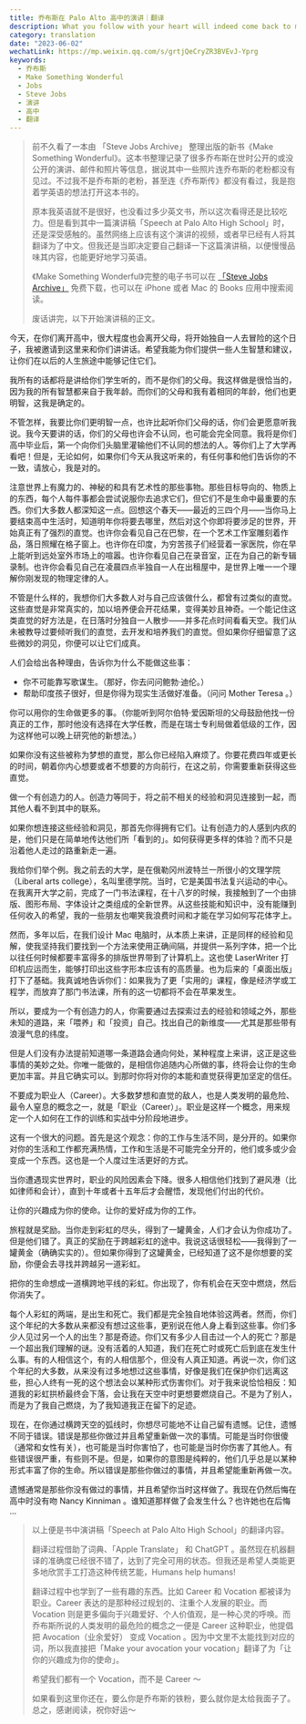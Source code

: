 ```yaml
---
title: 乔布斯在 Palo Alto 高中的演讲｜翻译
description: What you follow with your heart will indeed come back to make your life much richer. 你追随内心所做的事，终将会让你的生命更加丰富。
category: translation
date: "2023-06-02"
wechatLink: https://mp.weixin.qq.com/s/grtjQeCryZR3BVEvJ-Yprg
keywords:
  - 乔布斯
  - Make Something Wonderful
  - Jobs
  - Steve Jobs
  - 演讲
  - 高中
  - 翻译
---
```


> 前不久看了一本由 「Steve Jobs Archive」 整理出版的新书《Make Something Wonderful》。这本书整理记录了很多乔布斯在世时公开的或没公开的演讲、邮件和照片等信息，据说其中一些照片连乔布斯的老粉都没有见过。不过我不是乔布斯的老粉，甚至连《乔布斯传》都没有看过，我是抱着学英语的想法打开这本书的。
>
> 原本我英语就不是很好，也没看过多少英文书，所以这次看得还是比较吃力。但是看到其中一篇演讲稿「Speech at Palo Alto High School」时，还是深受感触的。虽然网络上应该有这个演讲的视频，或者早已经有人将其翻译为了中文。但我还是当即决定要自己翻译一下这篇演讲稿，以便慢慢品味其内容，也能更好地学习英语。
>
> 《Make Something Wonderful》完整的电子书可以在 [「Steve Jobs Archive」](https://stevejobsarchive.com/book/download) 免费下载，也可以在 iPhone 或者 Mac 的 Books 应用中搜索阅读。
>
> 废话讲完，以下开始演讲稿的正文。

今天，在你们离开高中，很大程度也会离开父母，将开始独自一人去冒险的这个日子，我被邀请到这里来和你们讲讲话。希望我能为你们提供一些人生智慧和建议，让你们在以后的人生旅途中能够记住它们。

我所有的话都将是讲给你们学生听的，而不是你们的父母。我这样做是很恰当的，因为我的所有智慧都来自于我年龄。而你们的父母和我有着相同的年龄，他们也更明智，这我是确定的。

不管怎样，我要比你们更明智一点，也许比起听你们父母的话，你们会更愿意听我说。我今天要讲的话，你们的父母也许会不认同，也可能会完全同意。我将是你们高中毕业后，第一个向你们头脑里灌输他们不认同的想法的人。等你们上了大学再看吧！但是，无论如何，如果你们今天从我这听来的，有任何事和他们告诉你的不一致，请放心，我是对的。

注意世界上有魔力的、神秘的和具有艺术性的那些事物。那些目标导向的、物质上的东西，每个人每件事都会尝试说服你去追求它们，但它们不是生命中最重要的东西。你们大多数人都深知这一点。回想这个春天——最近的三四个月——当你马上要结束高中生活时，知道明年你将要去哪里，然后对这个你即将要涉足的世界，开始真正有了强烈的直觉。也许你会看见自己在巴黎，在一个艺术工作室雕刻着作品，落日照耀在格子窗上。也许你在印度，为穷苦孩子们经营着一家医院，你在早上能听到远处室外市场上的喧嚣。也许你看见自己在录音室，正在为自己的新专辑录制。也许你会看见自己在凌晨四点半独自一人在出租屋中，是世界上唯一一个理解你刚发现的物理定律的人。

不管是什么样的，我想你们大多数人对与自己应该做什么，都曾有过类似的直觉。这些直觉是非常真实的，加以培养便会开花结果，变得美妙且神奇。一个能记住这类直觉的好方法是，在日落时分独自一人散步——并多花点时间看看天空。我们从未被教导过要倾听我们的直觉，去开发和培养我们的直觉。但如果你仔细留意了这些微妙的洞见，你便可以让它们成真。

人们会给出各种理由，告诉你为什么不能做这些事：

- 你不可能靠写歌谋生。（那好，你去问问鲍勃·迪伦。）
- 帮助印度孩子很好，但是你得为现实生活做好准备。（问问 Mother Teresa 。）

你可以用你的生命做更多的事。（你能听到阿尔伯特·爱因斯坦的父母鼓励他找一份真正的工作，那时他没有选择在大学任教，而是在瑞士专利局做着低级的工作，因为这样他可以晚上研究他的新想法。）

如果你没有这些被称为梦想的直觉，那么你已经陷入麻烦了。你要花费四年或更长的时间，朝着你内心想要或者不想要的方向前行，在这之前，你需要重新获得这些直觉。

做一个有创造力的人。创造力等同于，将之前不相关的经验和洞见连接到一起，而其他人看不到其中的联系。

如果你想连接这些经验和洞见，那首先你得拥有它们。让有创造力的人感到内疚的是，他们只是在简单地传达他们所「看到的」。如何获得更多样的体验？而不只是沿着他人走过的路重新走一遍。

我给你们举个例。我之前去的大学，是在俄勒冈州波特兰一所很小的文理学院（Liberal arts college），名叫里德学院。当时，它是美国书法复兴运动的中心。在我离开大学之前，完成了一门书法课程，在十八岁的时候，我接触到了一个由排版、图形布局、字体设计之类组成的全新世界。从这些技能和知识中，没有能赚到任何收入的希望，我的一些朋友也嘲笑我浪费时间和才能在学习如何写花体字上。

然而，多年以后，在我们设计 Mac 电脑时，从本质上来讲，正是同样的经验和见解，使我坚持我们要找到一个方法来使用正确间隔，并提供一系列字体，把一个比以往任何时候都要丰富得多的排版世界带到了计算机上。这也使 LaserWriter 打印机应运而生，能够打印出这些字形本应该有的高质量。也为后来的「桌面出版」打下了基础。我真诚地告诉你们：如果我为了更「实用的」课程，像是经济学或工程学，而放弃了那门书法课，所有的这一切都将不会在苹果发生。

所以，要成为一个有创造力的人，你需要通过去探索过去的经验和领域之外，那些未知的道路，来「喂养」和「投资」自己。找出自己的新维度——尤其是那些带有浪漫气息的纬度。

但是人们没有办法提前知道哪一条道路会通向何处，某种程度上来讲，这正是这些事情的美妙之处。你唯一能做的，是相信你追随内心所做的事，终将会让你的生命更加丰富。并且它确实可以。到那时你将对你的本能和直觉获得更加坚定的信任。

不要成为职业人（Career）。大多数梦想和直觉的敌人，也是人类发明的最危险、最令人窒息的概念之一，就是「职业（Career）」。职业是这样一个概念，用来规定一个人如何在工作的训练和实战中分阶段地进步。

这有一个很大的问题。首先是这个观念：你的工作与生活不同，是分开的。如果你对你的生活和工作都充满热情，工作和生活是不可能完全分开的，他们或多或少会变成一个东西。这也是一个人度过生活更好的方式。

当你遭遇现实世界时，职业的风险因素会下降。很多人相信他们找到了避风港（比如律师和会计），直到十年或者十五年后才会醒悟，发现他们付出的代价。

让你的兴趣成为你的使命。让你的爱好成为你的工作。

旅程就是奖励。当你走到彩虹的尽头，得到了一罐黄金，人们才会认为你成功了。但是他们错了。真正的奖励在于跨越彩虹的途中。我说这话很轻松——我得到了一罐黄金（确确实实的）。但如果你得到了这罐黄金，已经知道了这不是你想要的奖励，你便会去寻找并跨越另一道彩虹。

把你的生命想成一道横跨地平线的彩虹。你出现了，你有机会在天空中燃烧，然后你消失了。

每个人彩虹的两端，是出生和死亡。我们都是完全独自地体验这两者。然而，你们这个年纪的大多数从来都没有想过这些事，更别说在他人身上看到这些事。你们多少人见过另一个人的出生？那是奇迹。你们又有多少人目击过一个人的死亡？那是一个超出我们理解的谜。没有活着的人知道，我们在死亡时或死亡后到底在发生什么事。有的人相信这个，有的人相信那个，但没有人真正知道。再说一次，你们这个年纪的大多数，从来没有过多地想过这些事情，好像是我们在保护你们远离这些，担心人终有一死的这个想法会以某种形式伤害你们。对于我来说恰恰相反：知道我的彩虹拱桥最终会下落，会让我在天空中时更想要燃烧自己。不是为了别人，而是为了我自己燃烧，为了我知道我正在留下的足迹。

现在，在你通过横跨天空的弧线时，你想尽可能地不让自己留有遗憾。记住，遗憾不同于错误。错误是那些你做过并且希望重新做一次的事情。可能是当时你很傻（通常和女性有关），也可能是当时你害怕了，也可能是当时你伤害了其他人。有些错误很严重，有些则不是。但是，如果你的意图是纯粹的，他们几乎总是以某种形式丰富了你的生命。所以错误是那些你做过的事情，并且希望能重新再做一次。

遗憾通常是那些你没有做过的事情，并且希望你当时这样做了。我现在仍然后悔在高中时没有吻 Nancy Kinniman 。谁知道那样做了会发生什么？也许她也在后悔 ...

> 以上便是书中演讲稿「Speech at Palo Alto High School」的翻译内容。
>
> 翻译过程借助了词典、「Apple Translate」 和 ChatGPT 。虽然现在机器翻译的准确度已经很不错了，达到了完全可用的状态。但我还是希望人类能更多地欣赏手工打造这种传统艺能，Humans help humans!
>
> 翻译过程中也学到了一些有趣的东西。比如 Career 和 Vocation 都被译为职业。Career 表达的是那种经过规划的、注重个人发展的职业。而 Vocation 则是更多偏向于兴趣爱好、个人价值观，是一种心灵的呼唤。而乔布斯所说的人类发明的最危险的概念之一便是 Career 这种职业，他提倡把 Avocation（业余爱好） 变成 Vocation 。因为中文里不太能找到对应的词，所以我直接把「Make your avocation your vocation」翻译了为「让你的兴趣成为你的使命」。
>
> 希望我们都有一个 Vocation，而不是 Career ～
>
> 如果看到这里你还在，要么你是乔布斯的铁粉，要么就你是太给我面子了。总之，感谢阅读，祝你好运～
